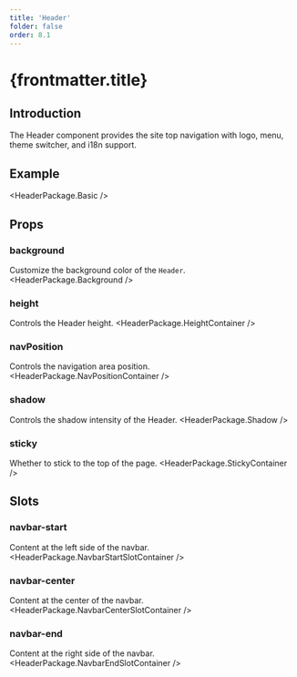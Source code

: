 ```yaml
---
title: 'Header'
folder: false
order: 8.1
---
```



# {frontmatter.title}

## Introduction
The Header component provides the site top navigation with logo, menu, theme switcher, and i18n support.

## Example
<HeaderPackage.Basic />

## Props

### background
Customize the background color of the `Header`.
<HeaderPackage.Background />

### height
Controls the Header height.
<HeaderPackage.HeightContainer />

### navPosition
Controls the navigation area position.
<HeaderPackage.NavPositionContainer />

### shadow
Controls the shadow intensity of the Header.
<HeaderPackage.Shadow />

### sticky
Whether to stick to the top of the page.
<HeaderPackage.StickyContainer />

## Slots

### navbar-start
Content at the left side of the navbar.
<HeaderPackage.NavbarStartSlotContainer />

### navbar-center
Content at the center of the navbar.
<HeaderPackage.NavbarCenterSlotContainer />

### navbar-end
Content at the right side of the navbar.
<HeaderPackage.NavbarEndSlotContainer />
